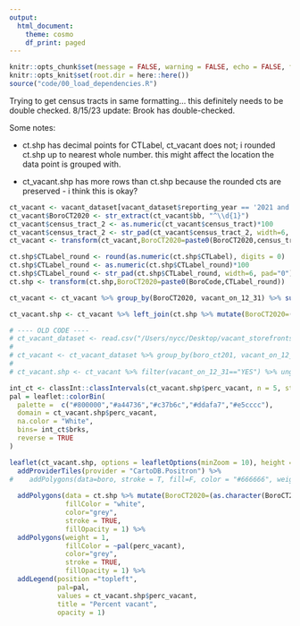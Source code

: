 ```yaml
---
output:
  html_document:
    theme: cosmo
    df_print: paged
---
```


```r
knitr::opts_chunk$set(message = FALSE, warning = FALSE, echo = FALSE, fig.align="left")
knitr::opts_knit$set(root.dir = here::here())
source("code/00_load_dependencies.R")
```


Trying to get census tracts in same formatting... this definitely needs to be double checked.
8/15/23 update: Brook has double-checked.

Some notes:

- ct.shp has decimal points for CTLabel, ct_vacant does not; i rounded ct.shp up to nearest whole number. this might affect the location the data point is grouped with.
  
- ct_vacant.shp has more rows than ct.shp because the rounded cts are preserved - i think this is okay? 

```r
ct_vacant <- vacant_dataset[vacant_dataset$reporting_year == '2021 and 2022',] 
ct_vacant$BoroCT2020 <- str_extract(ct_vacant$bb, "^\\d{1}")
ct_vacant$census_tract_2 <- as.numeric(ct_vacant$census_tract)*100
ct_vacant$census_tract_2 <- str_pad(ct_vacant$census_tract_2, width=6, pad="0") 
ct_vacant <- transform(ct_vacant,BoroCT2020=paste0(BoroCT2020,census_tract_2))
```

```r
ct.shp$CTLabel_round <- round(as.numeric(ct.shp$CTLabel), digits = 0)
ct.shp$CTLabel_round <- as.numeric(ct.shp$CTLabel_round)*100
ct.shp$CTLabel_round <- str_pad(ct.shp$CTLabel_round, width=6, pad="0")  
ct.shp <- transform(ct.shp,BoroCT2020=paste0(BoroCode,CTLabel_round))
```
  
```r
ct_vacant <- ct_vacant %>% group_by(BoroCT2020, vacant_on_12_31) %>% summarize(count_vacant=n()) %>% complete(vacant_on_12_31, fill = list(count_vacant = 0)) %>% mutate(perc_vacant=count_vacant/sum(count_vacant), perc_vacant=round(perc_vacant,2)) %>% filter(vacant_on_12_31=="YES")
```

```r
ct_vacant.shp <- ct_vacant %>% left_join(ct.shp %>% mutate(BoroCT2020=(as.character(BoroCT2020))), by = c("BoroCT2020")) %>% ungroup() %>% st_as_sf() %>% st_transform('+proj=longlat +datum=WGS84')
```

```r
# ---- OLD CODE ----
# ct_vacant_dataset <- read.csv("/Users/nycc/Desktop/vacant_storefronts/census_tract_vacant_2021.csv")
# 
# ct_vacant <- ct_vacant_dataset %>% group_by(boro_ct201, vacant_on_12_31) %>% summarize(count_vacant=n()) %>% complete(vacant_on_12_31, fill = list(count_vacant = 0)) %>% mutate(perc_vacant=count_vacant/sum(count_vacant), perc_vacant=round(perc_vacant,2)) %>% left_join(ct.shp %>% mutate(boro_ct201=as.numeric(as.character(boro_ct201))), by = c("boro_ct201"))
# 
# ct_vacant.shp <- ct_vacant %>% filter(vacant_on_12_31=="YES") %>% ungroup() %>% st_as_sf() %>% st_transform('+proj=longlat +datum=WGS84')
```

```r
int_ct <- classInt::classIntervals(ct_vacant.shp$perc_vacant, n = 5, style = 'sd')
pal = leaflet::colorBin(
  palette =  c("#800000","#a44736","#c37b6c","#ddafa7","#e5cccc"),
  domain = ct_vacant.shp$perc_vacant, 
  na.color = "White", 
  bins= int_ct$brks,
  reverse = TRUE
)
```

```r
leaflet(ct_vacant.shp, options = leafletOptions(minZoom = 10), height = 500, width =  500) %>%
  addProviderTiles(provider = "CartoDB.Positron") %>%
#    addPolygons(data=boro, stroke = T, fill=F, color = "#666666", weight = 1) %>%
   
  addPolygons(data = ct.shp %>% mutate(BoroCT2020=(as.character(BoroCT2020))) %>% anti_join(ct_vacant.shp %>% data.frame(), by=c("BoroCT2020")), weight = 1,
              fillColor = "white",
              color="grey",
              stroke = TRUE,
              fillOpacity = 1) %>% 
  addPolygons(weight = 1,
              fillColor = ~pal(perc_vacant),
              color="grey",
              stroke = TRUE,
              fillOpacity = 1) %>%
  addLegend(position ="topleft", 
            pal=pal,
            values = ct_vacant.shp$perc_vacant,
            title = "Percent vacant",
            opacity = 1)

```

